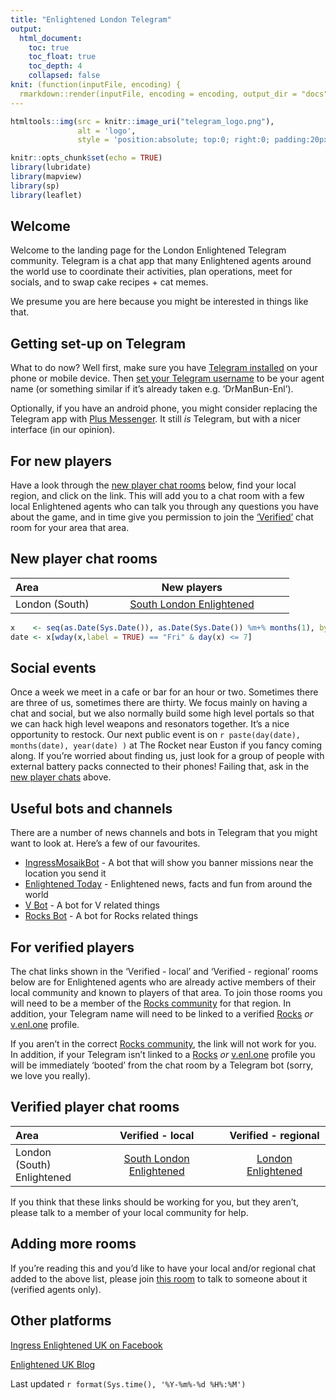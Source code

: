 ```yaml
---
title: "Enlightened London Telegram"
output:
  html_document:
    toc: true
    toc_float: true
    toc_depth: 4
    collapsed: false
knit: (function(inputFile, encoding) {
  rmarkdown::render(inputFile, encoding = encoding, output_dir = "docs", output_file ="index.html") }) 
---
```


```r
htmltools::img(src = knitr::image_uri("telegram_logo.png"), 
               alt = 'logo', 
               style = 'position:absolute; top:0; right:0; padding:20px;')
```

```r
knitr::opts_chunk$set(echo = TRUE)
library(lubridate)
library(mapview)
library(sp)
library(leaflet)
```

## Welcome {#welcome}
Welcome to the landing page for the London Enlightened Telegram community. Telegram is a chat app that many Enlightened agents around the world use to coordinate their activities, plan operations, meet for socials, and to swap cake recipes + cat memes.

We presume you are here because you might be interested in things like that.

## Getting set-up on Telegram {#telegramsetup}
What to do now?  Well first, make sure you have [Telegram installed](https://telegram.org/) on your phone or mobile device. Then [set your Telegram username](https://telegram.org/blog/usernames-and-secret-chats-v2) to be your agent name (or something similar if it's already taken e.g. 'DrManBun-Enl').

Optionally, if you have an android phone, you might consider replacing the Telegram app with [Plus Messenger](https://play.google.com/store/apps/details?id=org.telegram.plus). It still *is* Telegram, but with a nicer interface (in our opinion).

## For new players {#newplayers}
Have a look through the [new player chat rooms](#newplayerchatrooms) below, find your local region, and click on the link. This will add you to a chat room with a few local Enlightened agents who can talk you through any questions you have about the game, and in time give you permission to join the ['Verified'](#verifiedplayers) chat room for your area that area.


## New player chat rooms {#newplayerchatrooms}
|  Area              |  New players                                |
|:-------------------|:-------------------------------------------:|
| London (South)     | [South London Enlightened](https://theenl.uk/joinchat?id=69501db0e1fde7654c37a4e2c42bf0fa9ba4706ae3c647998fe1dc93dc88d8c338f3b1cf3a07a3127b495a970daadc860d040188a1595f30a2962353c6b77fa92cfb96ec5a2fa610eecda3baf8d072ad)  |

```r
x    <- seq(as.Date(Sys.Date()), as.Date(Sys.Date()) %m+% months(1), by="1 day")
date <- x[wday(x,label = TRUE) == "Fri" & day(x) <= 7]
```

## Social events
Once a week we meet in a cafe or bar for an hour or two. Sometimes there are three of us, sometimes there are thirty. We focus mainly on having a chat and social, but we also normally build some high level portals so that we can hack high level weapons and resonators together. It's a nice opportunity to restock. Our next public event is on `r paste(day(date), months(date), year(date) )` at The Rocket near Euston if you fancy coming along. If you're worried about finding us, just look for a group of people with external battery packs connected to their phones! Failing that, ask in the [new player chats](#newplayerchatrooms) above.

## Useful bots and channels
There are a number of news channels and bots in Telegram that you might want to look at. Here's a few of our favourites.

* [IngressMosaikBot](https://telegram.me/IngressMosaikBot) - A bot that will show you banner missions near the location you send it
* [Enlightened Today](https://telegram.me/IEToday) - Enlightened news, facts and fun from around the world
* [V Bot](https://telegram.me/IEToday) - A bot for V related things
* [Rocks Bot](https://telegram.me/IEToday) - A bot for Rocks related things

## For verified players {#verifiedplayers}
The chat links shown in the 'Verified - local' and 'Verified - regional' rooms below are for Enlightened agents who are already active members of their local community and known to players of that area. To join those rooms you will need to be a member of the [Rocks community](https://enlightened.rocks/comm/) for that region. In addition, your Telegram name will need to be linked to a verified [Rocks](https://enlightened.rocks/me) *or* [v.enl.one](https://v.enl.one/profile/edit) profile.

If you aren't in the correct [Rocks community](https://enlightened.rocks/comm/), the link will not work for you. In addition, if your Telegram isn't linked to a [Rocks](https://enlightened.rocks/me) *or* [v.enl.one](https://v.enl.one/profile/edit) profile you will be immediately 'booted' from the chat room by a Telegram bot (sorry, we love you really).

## Verified player chat rooms {#newplayerchatrooms}
|  Area                      | Verified - local                             | Verified - regional               |
|:---------------------------|:--------------------------------------------:|:---------------------------------:|
| London (South) Enlightened | [South London Enlightened](https://theenl.uk/joinchat?id=ee13ae0cf960a9c48dbb6c7ba502b48034acdc32ac171cf85b3094cf33f7ebaeb8fa1975778fc1b4eb28e15b7148e580f3552f49202242b1a01a2dc887ffc1d9af5d5a47d1e26882a7ae25caf01df995)   | [London Enlightened](https://theenl.uk/joinchat?id=e29f3cb7e677b2a30003182f99a89445ebea9f3ab5b21a2478af59e15d7bbf693e93defc9a7c51b2e772de72b1ed6053e31e9cf83c40b58147ac60a3627bae2806384a51ebb777eb72ba88883faa0079)      |

If you think that these links should be working for you, but they aren't, please talk to a member of your local community for help.

## Adding more rooms {#addingrooms}
If you're reading this and you'd like to have your local and/or regional chat added to the above list, please join [this room](www.google.com) to talk to someone about it (verified agents only).

## Other platforms
[Ingress Enlightened UK on Facebook](https://www.facebook.com/EnlightenedUK/)

[Enlightened UK Blog](https://enlighteneduk.blog/)

Last updated `r format(Sys.time(), '%Y-%m%-%d %H%:%M')`
